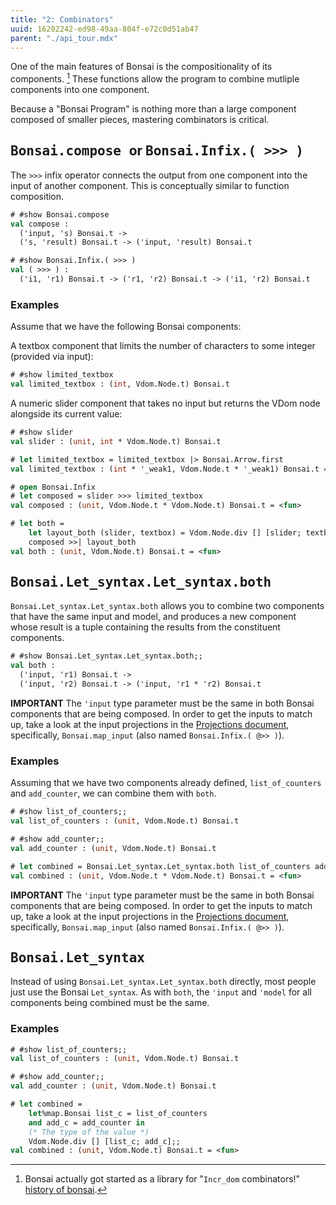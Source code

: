 ```yaml
---
title: "2: Combinators"
uuid: 16202242-ed98-49aa-804f-e72c0d51ab47
parent: "./api_tour.mdx"
---
```


<!--
```ocaml
module Vdom = struct
  module Attr = struct
      type t
  end
  module Node = struct
    type t
    let div (_ : Attr.t list) (_: t list) : t = assert false
  end
end
```
-->

One of the main features of Bonsai is the compositionality of its components. [^history]
These functions allow the program to combine mutliple components into one
component.

Because a "Bonsai Program" is nothing more than a large component composed
of smaller pieces, mastering combinators is critical.

## <tt> Bonsai.compose </tt> or  <tt> Bonsai.Infix.( >>> ) </tt>

The `>>>` infix operator connects the output from one component into the input
of another component.  This is conceptually similar to function composition.

```ocaml
# #show Bonsai.compose
val compose :
  ('input, 's) Bonsai.t ->
  ('s, 'result) Bonsai.t -> ('input, 'result) Bonsai.t

# #show Bonsai.Infix.( >>> )
val ( >>> ) :
  ('i1, 'r1) Bonsai.t -> ('r1, 'r2) Bonsai.t -> ('i1, 'r2) Bonsai.t
```

### Examples

<!--
```ocaml
let limited_textbox: (int, Vdom.Node.t) Bonsai.t  = Bonsai.pure ~f:(fun _ -> failwith "")
let slider: (unit, int * Vdom.Node.t) Bonsai.t  = Bonsai.pure ~f:(fun _ -> failwith "")
```
-->

Assume that we have the following Bonsai components:

A textbox component that limits the number of characters to some integer
(provided via input):

```ocaml
# #show limited_textbox
val limited_textbox : (int, Vdom.Node.t) Bonsai.t
```

A numeric slider component that takes no input but returns
the VDom node alongside its current value:

```ocaml
# #show slider
val slider : (unit, int * Vdom.Node.t) Bonsai.t
```


```ocaml
# let limited_textbox = limited_textbox |> Bonsai.Arrow.first
val limited_textbox : (int * '_weak1, Vdom.Node.t * '_weak1) Bonsai.t = <fun>

# open Bonsai.Infix
# let composed = slider >>> limited_textbox
val composed : (unit, Vdom.Node.t * Vdom.Node.t) Bonsai.t = <fun>

# let both =
    let layout_both (slider, textbox) = Vdom.Node.div [] [slider; textbox] in
    composed >>| layout_both
val both : (unit, Vdom.Node.t) Bonsai.t = <fun>
```

## <tt> Bonsai.Let\_syntax.Let\_syntax.both </tt>

`Bonsai.Let_syntax.Let_syntax.both` allows you to combine two
components that have the same input and model, and produces a new
component whose result is a tuple containing the results from the
constituent components.

```ocaml
# #show Bonsai.Let_syntax.Let_syntax.both;;
val both :
  ('input, 'r1) Bonsai.t ->
  ('input, 'r2) Bonsai.t -> ('input, 'r1 * 'r2) Bonsai.t
```

**IMPORTANT** The `'input` type parameter must be the same in both Bonsai
components that are being composed.  In order to get the inputs to match up,
take a look at the input projections in the
[Projections document](./projections.mdx), specifically,
`Bonsai.map_input` (also named `Bonsai.Infix.( @>> )`).


### Examples


<!--
```ocaml
let list_of_counters: (unit, Vdom.Node.t) Bonsai.t = Bonsai.pure ~f:(fun _ -> failwith "")
let add_counter: (unit, Vdom.Node.t) Bonsai.t = Bonsai.pure ~f:(fun _ -> failwith "")
```
-->

Assuming that we have two components already defined, `list_of_counters` and `add_counter`,
we can combine them with `both`.

```ocaml
# #show list_of_counters;;
val list_of_counters : (unit, Vdom.Node.t) Bonsai.t

# #show add_counter;;
val add_counter : (unit, Vdom.Node.t) Bonsai.t

# let combined = Bonsai.Let_syntax.Let_syntax.both list_of_counters add_counter;;
val combined : (unit, Vdom.Node.t * Vdom.Node.t) Bonsai.t = <fun>
```

**IMPORTANT** The `'input` type parameter must be the same in both Bonsai
components that are being composed.  In order to get the inputs to match up,
take a look at the input projections in the
[Projections document](./projections.mdx), specifically,
`Bonsai.map_input` (also named `Bonsai.Infix.( @>> )`).

## <tt> Bonsai.Let\_syntax </tt>

Instead of using `Bonsai.Let_syntax.Let_syntax.both` directly, most people just
use the Bonsai `Let_syntax`.  As with `both`, the `'input` and `'model` for all
components being combined must be the same.

### Examples


```ocaml
# #show list_of_counters;;
val list_of_counters : (unit, Vdom.Node.t) Bonsai.t

# #show add_counter;;
val add_counter : (unit, Vdom.Node.t) Bonsai.t

# let combined =
    let%map.Bonsai list_c = list_of_counters
    and add_c = add_counter in
    (* The type of the value *)
    Vdom.Node.div [] [list_c; add_c];;
val combined : (unit, Vdom.Node.t) Bonsai.t = <fun>
```

[^history]: Bonsai actually got started as a library for "`Incr_dom` combinators!"
  [history of bonsai](./history.md).
